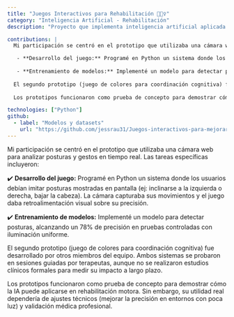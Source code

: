 ```yaml
---
title: "Juegos Interactivos para Rehabilitación 🤸🏽‍♀️"
category: "Inteligencia Artificial - Rehabilitación"
description: "Proyecto que implementa inteligencia artificial aplicada a juegos interactivos, diseñado para mejorar la coordinación y el equilibrio en personas con discapacidad, mediante el entrenamiento de modelos personalizados."

contributions: |
  Mi participación se centró en el prototipo que utilizaba una cámara web para analizar posturas y gestos en tiempo real. Las tareas específicas incluyeron:  

   - **Desarrollo del juego:** Programé en Python un sistema donde los usuarios debían imitar posturas mostradas en pantalla (ej: inclinarse a la izquierda o derecha, bajar la cabeza). La cámara capturaba sus movimientos y el juego daba retroalimentación visual sobre su precisión.   
  
   - **Entrenamiento de modelos:** Implementé un modelo para detectar posturas, alcanzando un 78% de precisión en pruebas controladas con iluminación uniforme.    
  
  El segundo prototipo (juego de colores para coordinación cognitiva) fue desarrollado por otros miembros del equipo. Ambos sistemas se probaron en sesiones guiadas por terapeutas, aunque no se realizaron estudios clínicos formales para medir su impacto a largo plazo.  
  
  Los prototipos funcionaron como prueba de concepto para demostrar cómo la IA puede aplicarse en rehabilitación motora. Sin embargo, su utilidad real dependería de ajustes técnicos (mejorar la precisión en entornos con poca luz) y validación médica profesional. 

technologies: ["Python"]
github:
  - label: "Modelos y datasets"
    url: "https://github.com/jessrau31/Juegos-interactivos-para-mejorar-la-coordinaci-n-y-el-equilibrio"
---
```


Mi participación se centró en el prototipo que utilizaba una cámara web para analizar posturas y gestos en tiempo real. Las tareas específicas incluyeron:  

   ✔️ **Desarrollo del juego:** Programé en Python un sistema donde los usuarios debían imitar posturas mostradas en pantalla (ej: inclinarse a la izquierda o derecha, bajar la cabeza). La cámara capturaba sus movimientos y el juego daba retroalimentación visual sobre su precisión.   
  
   ✔️ **Entrenamiento de modelos:** Implementé un modelo para detectar posturas, alcanzando un 78% de precisión en pruebas controladas con iluminación uniforme.    
  
  El segundo prototipo (juego de colores para coordinación cognitiva) fue desarrollado por otros miembros del equipo. Ambos sistemas se probaron en sesiones guiadas por terapeutas, aunque no se realizaron estudios clínicos formales para medir su impacto a largo plazo.  
  
  Los prototipos funcionaron como prueba de concepto para demostrar cómo la IA puede aplicarse en rehabilitación motora. Sin embargo, su utilidad real dependería de ajustes técnicos (mejorar la precisión en entornos con poca luz) y validación médica profesional. 